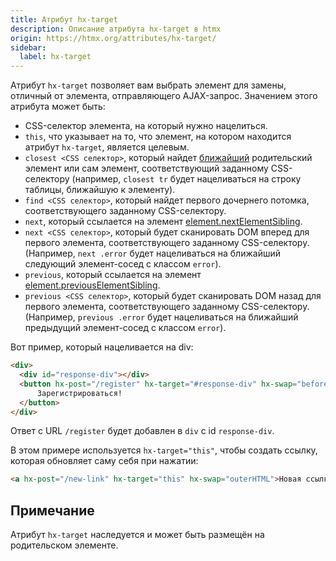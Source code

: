 ```yaml
---
title: Атрибут hx-target
description: Описание атрибута hx-target в htmx
origin: https://htmx.org/attributes/hx-target/
sidebar:
  label: hx-target
---
```


Атрибут `hx-target` позволяет вам выбрать элемент для замены, отличный от элемента, отправляющего AJAX-запрос. Значением этого атрибута может быть:

* CSS-селектор элемента, на который нужно нацелиться.
* `this`, что указывает на то, что элемент, на котором находится атрибут `hx-target`, является целевым.
* `closest <CSS селектор>`, который найдет [ближайший](https://developer.mozilla.org/ru/docs/Web/API/Element/closest) родительский элемент или сам элемент, соответствующий заданному CSS-селектору (например, `closest tr` будет нацеливаться на строку таблицы, ближайшую к элементу).
* `find <CSS селектор>`, который найдет первого дочернего потомка, соответствующего заданному CSS-селектору.
* `next`, который ссылается на элемент [element.nextElementSibling](https://developer.mozilla.org/ru/docs/Web/API/Element/nextElementSibling).
* `next <CSS селектор>`, который будет сканировать DOM вперед для первого элемента, соответствующего заданному CSS-селектору. (Например, `next .error` будет нацеливаться на ближайший следующий элемент-сосед с классом `error`).
* `previous`, который ссылается на элемент [element.previousElementSibling](https://developer.mozilla.org/ru/docs/Web/API/Element/previousElementSibling).
* `previous <CSS селектор>`, который будет сканировать DOM назад для первого элемента, соответствующего заданному CSS-селектору. (Например, `previous .error` будет нацеливаться на ближайший предыдущий элемент-сосед с классом `error`).

Вот пример, который нацеливается на div:

```html wrap
<div>
  <div id="response-div"></div>
  <button hx-post="/register" hx-target="#response-div" hx-swap="beforeend">
      Зарегистрироваться!
  </button>
</div>
```

Ответ с URL `/register` будет добавлен в `div` с id `response-div`.

В этом примере используется `hx-target="this"`, чтобы создать ссылку, которая обновляет саму себя при нажатии:

```html
<a hx-post="/new-link" hx-target="this" hx-swap="outerHTML">Новая ссылка</a>
```

## Примечание

Атрибут `hx-target` наследуется и может быть размещён на родительском элементе.
